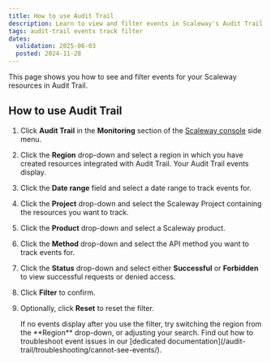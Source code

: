 ```yaml
---
title: How to use Audit Trail
description: Learn to view and filter events in Scaleway's Audit Trail by region, date, project, method, and status for effective resource tracking.
tags: audit-trail events track filter
dates:
  validation: 2025-06-03
  posted: 2024-11-28
---
```


This page shows you how to see and filter events for your Scaleway resources in Audit Trail.

## How to use Audit Trail

1. Click **Audit Trail** in the **Monitoring** section of the [Scaleway console](https://console.scaleway.com/) side menu.
2. Click the **Region** drop-down and select a region in which you have created resources integrated with Audit Trail. Your Audit Trail events display.
3. Click the **Date range** field and select a date range to track events for.
4. Click the **Project** drop-down and select the Scaleway Project containing the resources you want to track.
5. Click the **Product** drop-down and select a Scaleway product.
6. Click the **Method** drop-down and select the API method you want to track events for.
7. Click the **Status** drop-down and select either **Successful** or **Forbidden** to view successful requests or denied access.
8. Click **Filter** to confirm.
9. Optionally, click **Reset** to reset the filter.

    <Message type="tip">
     If no events display after you use the filter, try switching the region from the **Region** drop-down, or adjusting your search. Find out how to troubleshoot event issues in our [dedicated documentation](/audit-trail/troubleshooting/cannot-see-events/).
    </Message>
